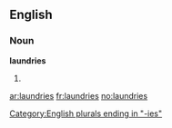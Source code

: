 ==English==

===Noun===
'''laundries'''

# {{plural of|[[laundry]]}}

[[Category:English plurals ending in "-ies"]]

[[ar:laundries]]
[[fr:laundries]]
[[no:laundries]]